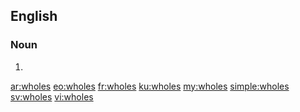 ==English==

===Noun===
{{head|en}}

# {{plural of|whole}}

[[ar:wholes]]
[[eo:wholes]]
[[fr:wholes]]
[[ku:wholes]]
[[my:wholes]]
[[simple:wholes]]
[[sv:wholes]]
[[vi:wholes]]